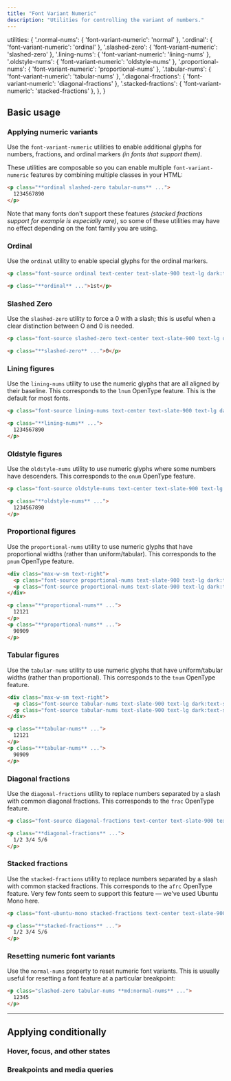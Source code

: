 ```yaml
---
title: "Font Variant Numeric"
description: "Utilities for controlling the variant of numbers."
---
```



  utilities: {
    '.normal-nums': { 'font-variant-numeric': 'normal' },
    '.ordinal': { 'font-variant-numeric': 'ordinal' },
    '.slashed-zero': { 'font-variant-numeric': 'slashed-zero' },
    '.lining-nums': { 'font-variant-numeric': 'lining-nums' },
    '.oldstyle-nums': { 'font-variant-numeric': 'oldstyle-nums' },
    '.proportional-nums': { 'font-variant-numeric': 'proportional-nums' },
    '.tabular-nums': { 'font-variant-numeric': 'tabular-nums' },
    '.diagonal-fractions': { 'font-variant-numeric': 'diagonal-fractions' },
    '.stacked-fractions': { 'font-variant-numeric': 'stacked-fractions' },
  },
}

## Basic usage

### Applying numeric variants

Use the `font-variant-numeric` utilities to enable additional glyphs for numbers, fractions, and ordinal markers *(in fonts that support them)*.

These utilities are composable so you can enable multiple `font-variant-numeric` features by combining multiple classes in your HTML:

```html
<p class="**ordinal slashed-zero tabular-nums** ...">
  1234567890
</p>
```

Note that many fonts don't support these features *(stacked fractions support for example is especially rare)*, so some of these utilities may have no effect depending on the font family you are using.

### Ordinal

Use the `ordinal` utility to enable special glyphs for the ordinal markers.

```html {{ example: true }}
<p class="font-source ordinal text-center text-slate-900 text-lg dark:text-slate-200">1st</p>
```

```html
<p class="**ordinal** ...">1st</p>
```

### Slashed Zero

Use the `slashed-zero` utility to force a 0 with a slash; this is useful when a clear distinction between O and 0 is needed.

```html {{ example: true }}
<p class="font-source slashed-zero text-center text-slate-900 text-lg dark:text-slate-200">0</p>
```

```html
<p class="**slashed-zero** ...">0</p>
```

### Lining figures

Use the `lining-nums` utility to use the numeric glyphs that are all aligned by their baseline. This corresponds to the `lnum` OpenType feature. This is the default for most fonts.

```html {{ example: true }}
<p class="font-source lining-nums text-center text-slate-900 text-lg dark:text-slate-200">1234567890</p>
```

```html
<p class="**lining-nums** ...">
  1234567890
</p>
```

### Oldstyle figures

Use the `oldstyle-nums` utility to use numeric glyphs where some numbers have descenders. This corresponds to the `onum` OpenType feature.

```html {{ example: true }}
<p class="font-source oldstyle-nums text-center text-slate-900 text-lg dark:text-slate-200">1234567890</p>
```

```html
<p class="**oldstyle-nums** ...">
  1234567890
</p>
```

### Proportional figures

Use the `proportional-nums` utility to use numeric glyphs that have proportional widths (rather than uniform/tabular). This corresponds to the `pnum` OpenType feature.

```html {{ example: true }}
<div class="max-w-sm text-right">
  <p class="font-source proportional-nums text-slate-900 text-lg dark:text-slate-200">12121</p>
  <p class="font-source proportional-nums text-slate-900 text-lg dark:text-slate-200">90909</p>
</div>
```

```html
<p class="**proportional-nums** ...">
  12121
</p>
<p class="**proportional-nums** ...">
  90909
</p>
```

### Tabular figures

Use the `tabular-nums` utility to use numeric glyphs that have uniform/tabular widths (rather than proportional). This corresponds to the `tnum` OpenType feature.

```html {{ example: true }}
<div class="max-w-sm text-right">
  <p class="font-source tabular-nums text-slate-900 text-lg dark:text-slate-200">12121</p>
  <p class="font-source tabular-nums text-slate-900 text-lg dark:text-slate-200">90909</p>
</div>
```

```html
<p class="**tabular-nums** ...">
  12121
</p>
<p class="**tabular-nums** ...">
  90909
</p>
```

### Diagonal fractions

Use the `diagonal-fractions` utility to replace numbers separated by a slash with common diagonal fractions. This corresponds to the `frac` OpenType feature.

```html {{ example: true }}
<p class="font-source diagonal-fractions text-center text-slate-900 text-lg dark:text-slate-200">1/2 3/4 5/6</p>
```

```html
<p class="**diagonal-fractions** ...">
  1/2 3/4 5/6
</p>
```

### Stacked fractions

Use the `stacked-fractions` utility to replace numbers separated by a slash with common stacked fractions. This corresponds to the `afrc` OpenType feature. Very few fonts seem to support this feature — we've used Ubuntu Mono here.

```html {{ example: true }}
<p class="font-ubuntu-mono stacked-fractions text-center text-slate-900 text-lg dark:text-slate-200">1/2 3/4 5/6</p>
```

```html
<p class="**stacked-fractions** ...">
  1/2 3/4 5/6
</p>
```

### Resetting numeric font variants

Use the `normal-nums` property to reset numeric font variants. This is usually useful for resetting a font feature at a particular breakpoint:

```html
<p class="slashed-zero tabular-nums **md:normal-nums** ...">
  12345
</p>
```

---

## <Heading ignore>Applying conditionally</Heading>

### <Heading ignore>Hover, focus, and other states</Heading>

<HoverFocusAndOtherStates defaultClass="proportional-nums" featuredClass="tabular-nums" element="p" />

### <Heading ignore>Breakpoints and media queries</Heading>

<BreakpointsAndMediaQueries defaultClass="proportional-nums" featuredClass="tabular-nums" element="p" />
